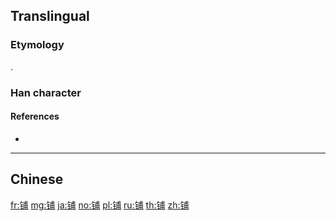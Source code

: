 {{character info/new}}
{{also|鋪|舖|舗}}
==Translingual==
{{Han simplified forms|舖|舗|铺}}

===Etymology===
{{Han simp|鋪|f=釒|t=钅}}.

===Han character===
{{Han char|rn=167|rad=钅|as=07|sn=12|four=|canj=CIJB,OPIJB,XCIJB|ids=⿰钅甫}}

====References====
* {{Han ref|kx=1328.061|hdz=64205.010|uh=94FA}}

----

==Chinese==
{{zh-see|鋪}}

[[fr:铺]]
[[mg:铺]]
[[ja:铺]]
[[no:铺]]
[[pl:铺]]
[[ru:铺]]
[[th:铺]]
[[zh:铺]]